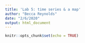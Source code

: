```yaml
---
title: 'Lab 5: time series & a map'
author: "Becca Reynolds"
date: "2/6/2020"
output: html_document
---
```


```r
knitr::opts_chunk$set(echo = TRUE)
```



